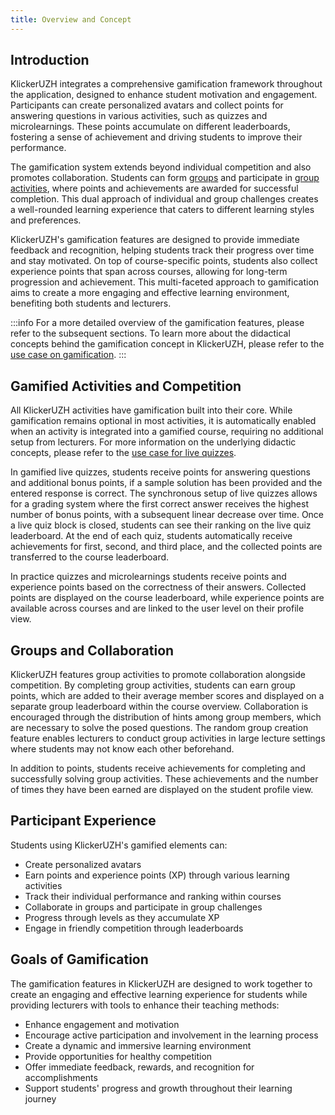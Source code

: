 ```yaml
---
title: Overview and Concept
---
```


## Introduction

KlickerUZH integrates a comprehensive gamification framework throughout the application, designed to enhance student motivation and engagement. Participants can create personalized avatars and collect points for answering questions in various activities, such as quizzes and microlearnings. These points accumulate on different leaderboards, fostering a sense of achievement and driving students to improve their performance.

The gamification system extends beyond individual competition and also promotes collaboration. Students can form [groups](/student_tutorials/groups_activities/) and participate in [group activities](/tutorials/group_activity/), where points and achievements are awarded for successful completion. This dual approach of individual and group challenges creates a well-rounded learning experience that caters to different learning styles and preferences.

KlickerUZH's gamification features are designed to provide immediate feedback and recognition, helping students track their progress over time and stay motivated. On top of course-specific points, students also collect experience points that span across courses, allowing for long-term progression and achievement. This multi-faceted approach to gamification aims to create a more engaging and effective learning environment, benefiting both students and lecturers.

:::info
For a more detailed overview of the gamification features, please refer to the subsequent sections. To learn more about the didactical concepts behind the gamification concept in KlickerUZH, please refer to the [use case on gamification](/use_cases/gamification/).
:::

## Gamified Activities and Competition

All KlickerUZH activities have gamification built into their core. While gamification remains optional in most activities, it is automatically enabled when an activity is integrated into a gamified course, requiring no additional setup from lecturers. For more information on the underlying didactic concepts, please refer to the [use case for live quizzes](/use_cases/live_quiz/).

In gamified live quizzes, students receive points for answering questions and additional bonus points, if a sample solution has been provided and the entered response is correct. The synchronous setup of live quizzes allows for a grading system where the first correct answer receives the highest number of bonus points, with a subsequent linear decrease over time. Once a live quiz block is closed, students can see their ranking on the live quiz leaderboard. At the end of each quiz, students automatically receive achievements for first, second, and third place, and the collected points are transferred to the course leaderboard.

In practice quizzes and microlearnings students receive points and experience points based on the correctness of their answers. Collected points are displayed on the course leaderboard, while experience points are available across courses and are linked to the user level on their profile view.

## Groups and Collaboration

KlickerUZH features group activities to promote collaboration alongside competition. By completing group activities, students can earn group points, which are added to their average member scores and displayed on a separate group leaderboard within the course overview. Collaboration is encouraged through the distribution of hints among group members, which are necessary to solve the posed questions. The random group creation feature enables lecturers to conduct group activities in large lecture settings where students may not know each other beforehand.

In addition to points, students receive achievements for completing and successfully solving group activities. These achievements and the number of times they have been earned are displayed on the student profile view.

## Participant Experience

Students using KlickerUZH's gamified elements can:

- Create personalized avatars
- Earn points and experience points (XP) through various learning activities
- Track their individual performance and ranking within courses
- Collaborate in groups and participate in group challenges
- Progress through levels as they accumulate XP
- Engage in friendly competition through leaderboards

## Goals of Gamification

The gamification features in KlickerUZH are designed to work together to create an engaging and effective learning experience for students while providing lecturers with tools to enhance their teaching methods:

- Enhance engagement and motivation
- Encourage active participation and involvement in the learning process
- Create a dynamic and immersive learning environment
- Provide opportunities for healthy competition
- Offer immediate feedback, rewards, and recognition for accomplishments
- Support students' progress and growth throughout their learning journey

